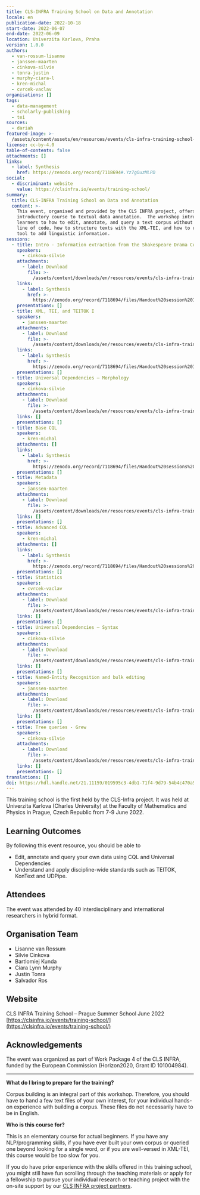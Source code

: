 ```yaml
---
title: CLS-INFRA Training School on Data and Annotation
locale: en
publication-date: 2022-10-18
start-date: 2022-06-07
end-date: 2022-06-09
location: Univerzita Karlova, Praha
version: 1.0.0
authors:
  - van-rossum-lisanne
  - janssen-maarten
  - cinkova-silvie
  - tonra-justin
  - murphy-ciara-l
  - kren-michal
  - cvrcek-vaclav
organisations: []
tags:
  - data-management
  - scholarly-publishing
  - tei
sources:
  - dariah
featured-image: >-
  /assets/content/assets/en/resources/events/cls-infra-training-school-on-data-and-annotation/featured-image.jpg
license: cc-by-4.0
table-of-contents: false
attachments: []
links:
  - label: Synthesis
    href: https://zenodo.org/record/7118694#.Yz7gOuzMLPD
social:
  - discriminant: website
    value: https://clsinfra.io/events/training-school/
summary:
  title: CLS-INFRA Training School on Data and Annotation
  content: >-
    This event, organised and provided by the CLS INFRA project, offers an
    introductory course to textual data annotation.  The workshop introduces
    learners to how to edit, annotate, and query a text corpus without a single
    line of code, how to structure texts with the XML-TEI, and how to run an NLP
    tool to add linguistic information.
sessions:
  - title: Intro - Information extraction from the Shakespeare Drama Corpus
    speakers:
      - cinkova-silvie
    attachments:
      - label: Download
        file: >-
          /assets/content/downloads/en/resources/events/cls-infra-training-school-on-data-and-annotation/sessions/0/attachments/0/file.pdf
    links:
      - label: Synthesis
        href: >-
          https://zenodo.org/record/7118694/files/Handout%20session%201.1%20-%20Introduction.pdf
    presentations: []
  - title: XML, TEI, and TEITOK I
    speakers:
      - janssen-maarten
    attachments:
      - label: Download
        file: >-
          /assets/content/downloads/en/resources/events/cls-infra-training-school-on-data-and-annotation/sessions/1/attachments/0/file.pdf
    links:
      - label: Synthesis
        href: >-
          https://zenodo.org/record/7118694/files/Handout%20session%201.2%20-%20XML%2C%20TEI%2C%20and%20TEITOK.pdf
    presentations: []
  - title: Universal Dependencies – Morphology
    speakers:
      - cinkova-silvie
    attachments:
      - label: Download
        file: >-
          /assets/content/downloads/en/resources/events/cls-infra-training-school-on-data-and-annotation/sessions/2/attachments/0/file.pdf
    links: []
    presentations: []
  - title: Base CQL
    speakers:
      - kren-michal
    attachments: []
    links:
      - label: Synthesis
        href: >-
          https://zenodo.org/record/7118694/files/Handout%20sessions%201.4%20and%202.2%20-%20CQL%20cheat%20sheet.pdf
    presentations: []
  - title: Metadata
    speakers:
      - janssen-maarten
    attachments:
      - label: Download
        file: >-
          /assets/content/downloads/en/resources/events/cls-infra-training-school-on-data-and-annotation/sessions/4/attachments/0/file.pdf
    links: []
    presentations: []
  - title: Advanced CQL
    speakers:
      - kren-michal
    attachments: []
    links:
      - label: Synthesis
        href: >-
          https://zenodo.org/record/7118694/files/Handout%20sessions%201.4%20and%202.2%20-%20CQL%20cheat%20sheet.pdf
    presentations: []
  - title: Statistics
    speakers:
      - cvrcek-vaclav
    attachments:
      - label: Download
        file: >-
          /assets/content/downloads/en/resources/events/cls-infra-training-school-on-data-and-annotation/sessions/6/attachments/0/file.pdf
    links: []
    presentations: []
  - title: Universal Dependencies – Syntax
    speakers:
      - cinkova-silvie
    attachments:
      - label: Download
        file: >-
          /assets/content/downloads/en/resources/events/cls-infra-training-school-on-data-and-annotation/sessions/7/attachments/0/file.pdf
    links: []
    presentations: []
  - title: Named-Entity Recognition and bulk editing
    speakers:
      - janssen-maarten
    attachments:
      - label: Download
        file: >-
          /assets/content/downloads/en/resources/events/cls-infra-training-school-on-data-and-annotation/sessions/8/attachments/0/file.pptx
    links: []
    presentations: []
  - title: Tree queries - Grew
    speakers:
      - cinkova-silvie
    attachments:
      - label: Download
        file: >-
          /assets/content/downloads/en/resources/events/cls-infra-training-school-on-data-and-annotation/sessions/9/attachments/0/file.pptx
    links: []
    presentations: []
translations: []
doi: https://hdl.handle.net/21.11159/019595c3-4db1-71f4-9d79-54b4c470a5bc
---
```

This training school is the first held by the CLS-Infra project.
It was held at Univerzita Karlova (Charles University) at the Faculty of Mathematics and Physics in Prague, Czech Republic from 7-9 June 2022.

## Learning Outcomes

By following this event resource, you should be able to

* Edit, annotate and query your own data using CQL and Universal Dependencies
* Understand and apply discipline-wide standards such as TEITOK, KonText and UDPipe.

## Attendees

The event was attended by 40 interdisciplinary and international researchers in hybrid format.

## Organisation Team

* Lisanne van Rossum
* Silvie Cinkova
* Bartlomiej Kunda
* Ciara Lynn Murphy
* Justin Tonra
* Salvador Ros

## Website

CLS INFRA Training School – Prague Summer School June 2022
[https://clsinfra.io/events/training-school/](https://clsinfra.io/events/training-school/)

## Acknowledgements

The event was organized as part of Work Package 4 of the CLS INFRA, funded by the European Commission (Horizon2020, Grant ID 101004984).

---

**What do I bring to prepare for the training?**

Corpus building is an integral part of this workshop. Therefore, you should have to hand a few text files of your own interest, for your individual hands-on experience with building a corpus. These files do not necessarily have to be in English.

**Who is this course for?**

This is an elementary course for actual beginners. If you have any NLP/programming skills, if you have ever built your own corpus or queried one beyond looking for a single word, or if you are well-versed in XML-TEI, this course would be too slow for you.

If you do have prior experience with the skills offered in this training school, you might still have fun scrolling through the teaching materials or apply for a fellowship to pursue your individual research or teaching project with the on-site support by our [CLS INFRA project partners](https://clsinfra.io/opportunities/tnafellowships/).
